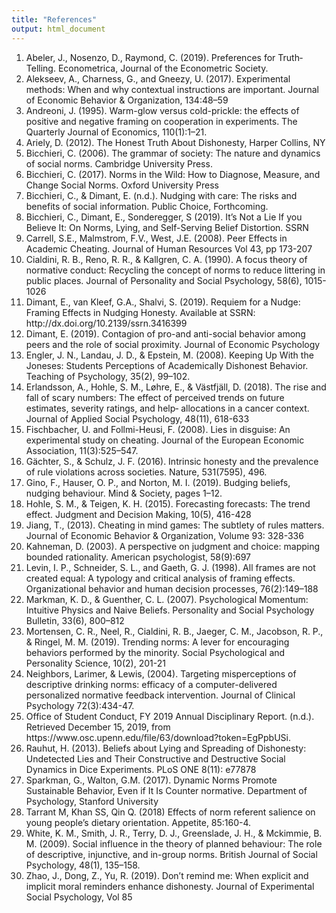 ```yaml
---
title: "References"
output: html_document
---
```


1. Abeler, J., Nosenzo, D., Raymond, C. (2019). Preferences for Truth‐Telling. Econometrica, Journal of the Econometric Society.
2. Alekseev, A., Charness, G., and Gneezy, U. (2017). Experimental methods: When and why contextual instructions are important. Journal of Economic Behavior & Organization, 134:48–59
3. Andreoni, J. (1995). Warm-glow versus cold-prickle: the effects of positive and negative framing on cooperation in experiments. The Quarterly Journal of Economics, 110(1):1–21.
4. Ariely, D. (2012). The Honest Truth About Dishonesty, Harper Collins, NY 
5. Bicchieri, C. (2006). The grammar of society: The nature and dynamics of social norms. 		Cambridge University Press.
6. Bicchieri, C. (2017). Norms in the Wild: How to Diagnose, Measure, and Change Social Norms. Oxford University Press				
7. Bicchieri, C., & Dimant, E. (n.d.). Nudging with care: The risks and benefits of social information. Public Choice, Forthcoming.
8. Bicchieri, C., Dimant, E., Sonderegger, S (2019). It’s Not a Lie If you Believe It: On Norms, Lying, and Self-Serving Belief Distortion. SSRN
9. Carrell, S.E., Malmstrom, F.V., West, J.E. (2008). Peer Effects in Academic Cheating. 		Journal of Human Resources Vol 43, pp 173-207
10. Cialdini, R. B., Reno, R. R., & Kallgren, C. A. (1990). A focus theory of normative conduct: Recycling the concept of norms to reduce littering in public places. Journal of Personality and Social Psychology, 58(6), 1015-1026
11. Dimant, E., van Kleef, G.A., Shalvi, S. (2019). Requiem for a Nudge: Framing Effects in 			Nudging Honesty. Available at SSRN: http://dx.doi.org/10.2139/ssrn.3416399
12. Dimant, E. (2019). Contagion of pro-and anti-social behavior among peers and the role of social 		proximity. Journal of Economic Psychology
13. Engler, J. N., Landau, J. D., & Epstein, M. (2008). Keeping Up With the Joneses: Students Perceptions of Academically Dishonest Behavior. Teaching of Psychology, 35(2), 99–102.
14. Erlandsson, A., Hohle, S. M., Løhre, E., & Västfjäll, D. (2018). The rise and fall of scary 	numbers: The effect of perceived trends on future estimates, severity ratings, and help‐	allocations in a cancer context. Journal of Applied Social Psychology, 48(11), 618-633
14. Fischbacher, U. and Follmi-Heusi, F. (2008). Lies in disguise: An experimental study on 			cheating. Journal of the European Economic Association, 11(3):525–547.
15. Gächter, S., & Schulz, J. F. (2016). Intrinsic honesty and the prevalence of rule violations across societies. Nature, 531(7595), 496.
16. Gino, F., Hauser, O. P., and Norton, M. I. (2019). Budging beliefs, nudging behaviour. Mind & 		Society, pages 1–12.
17. Hohle, S. M., & Teigen, K. H. (2015). Forecasting forecasts: The trend effect. Judgment and Decision Making, 10(5), 416-428
18. Jiang, T., (2013). Cheating in mind games: The subtlety of rules matters. Journal of Economic Behavior & Organization, Volume 93: 328-336
19. Kahneman, D. (2003). A perspective on judgment and choice: mapping bounded rationality. 		American psychologist, 58(9):697
20. Levin, I. P., Schneider, S. L., and Gaeth, G. J. (1998). All frames are not created equal: A 			typology and critical analysis of framing effects. Organizational behavior and human decision processes, 76(2):149–188
21. Markman, K. D., & Guenther, C. L. (2007). Psychological Momentum: Intuitive Physics and Naive Beliefs. Personality and Social Psychology Bulletin, 33(6), 800–812
22. Mortensen, C. R., Neel, R., Cialdini, R. B., Jaeger, C. M., Jacobson, R. P., & Ringel, M. M. (2019). Trending norms: A lever for encouraging behaviors performed by the minority. Social Psychological and Personality Science, 10(2), 201-21
23. Neighbors, Larimer, & Lewis, (2004). Targeting misperceptions of descriptive drinking norms: efficacy of a computer-delivered personalized normative feedback intervention. Journal of Clinical Psychology 72(3):434-47.
24. Office of Student Conduct, FY 2019 Annual Disciplinary Report. (n.d.). Retrieved December 15, 2019, from https://www.osc.upenn.edu/file/63/download?token=EgPpbUSi.
25. Rauhut, H. (2013). Beliefs about Lying and Spreading of Dishonesty: Undetected Lies and Their Constructive and Destructive Social Dynamics in Dice Experiments. PLoS ONE 8(11): e77878
26. Sparkman, G., Walton, G.M. (2017). Dynamic Norms Promote Sustainable Behavior, Even if It Is Counter normative. Department of Psychology, Stanford University
27. Tarrant M, Khan SS, Qin Q. (2018) Effects of norm referent salience on young people's dietary orientation. Appetite, 85:160-4.
28. White, K. M., Smith, J. R., Terry, D. J., Greenslade, J. H., & Mckimmie, B. M. (2009). Social 		influence in the theory of planned behaviour: The role of descriptive, injunctive, and in-group norms. British Journal of Social Psychology, 48(1), 135–158.
29. Zhao, J., Dong, Z., Yu, R. (2019). Don't remind me: When explicit and implicit moral reminders enhance dishonesty. Journal of Experimental Social Psychology, Vol 85

